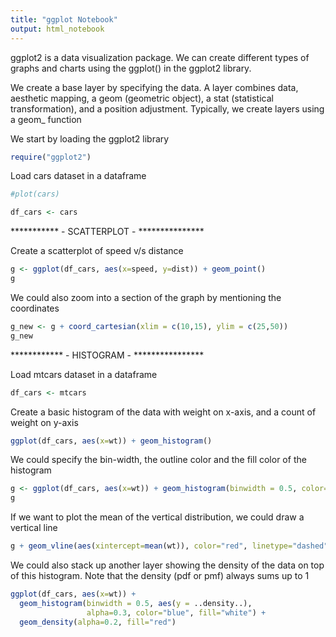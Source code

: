 ```yaml
---
title: "ggplot Notebook"
output: html_notebook
---
```


ggplot2 is a data visualization package. We can create different types of graphs and charts using the ggplot() in the ggplot2 library.

We create a base layer by specifying the data.
A layer combines data, aesthetic mapping, a geom (geometric object), a stat (statistical transformation), and a position adjustment. Typically, we create layers using a geom_ function



We start by loading the ggplot2 library

```r
require("ggplot2")
```




Load cars dataset in a dataframe

```r
#plot(cars)

df_cars <- cars
```



*********** - SCATTERPLOT - ***************



Create a scatterplot of speed v/s distance

```r
g <- ggplot(df_cars, aes(x=speed, y=dist)) + geom_point()
g
```



We could also zoom into a section of the graph by mentioning the coordinates

```r
g_new <- g + coord_cartesian(xlim = c(10,15), ylim = c(25,50))
g_new
```




************ - HISTOGRAM - ****************



Load mtcars dataset in a dataframe

```r
df_cars <- mtcars
```

Create a basic histogram of the data with weight on x-axis, and a count of weight on y-axis

```r
ggplot(df_cars, aes(x=wt)) + geom_histogram()
```

We could specify the bin-width, the outline color and the fill color of the histogram

```r
g <- ggplot(df_cars, aes(x=wt)) + geom_histogram(binwidth = 0.5, color="blue", fill="white")
g
```



If we want to plot the mean of the vertical distribution, we could draw a vertical line

```r
g + geom_vline(aes(xintercept=mean(wt)), color="red", linetype="dashed", size=1)

```


We could also stack up another layer showing the density of the data on top of this histogram. Note that the density (pdf or pmf) always sums up to 1

```r
ggplot(df_cars, aes(x=wt)) +
  geom_histogram(binwidth = 0.5, aes(y = ..density..), 
                 alpha=0.3, color="blue", fill="white") +
  geom_density(alpha=0.2, fill="red")
```

